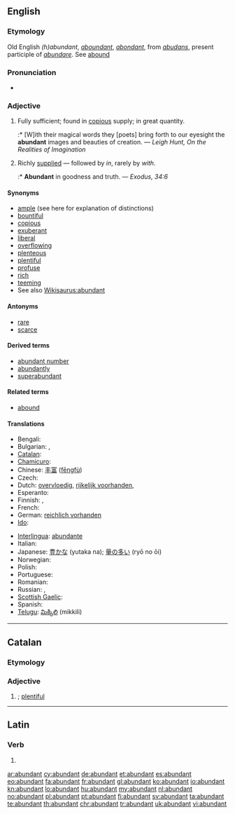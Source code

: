 ==English==

===Etymology===
Old English ''(h)abundant'', ''[[aboundant]]'', {{etyl|fr}} ''[[abondant]]'', from {{etyl|la}} ''[[abudans]]'', present participle of ''[[abundare]]''. See [[abound]]

===Pronunciation===
* {{audio|en-us-abundant.ogg|Audio (US)}}

===Adjective===
{{en-adj}}

# Fully sufficient; found in [[copious]] supply; in great quantity.
#:* [W]ith their magical words they [poets] bring forth to our eyesight the '''abundant''' images and beauties of creation. — ''Leigh Hunt, On the Realities of Imagination''
# Richly [[supplied]] — followed by ''in'', rarely by ''with''.
#:* '''Abundant''' in goodness and truth. — ''Exodus, 34:6''

====Synonyms====
* [[ample]] (see here for explanation of distinctions)
* [[bountiful]]
* [[copious]]
* [[exuberant]]
* [[liberal]]
* [[overflowing]]
* [[plenteous]]
* [[plentiful]]
* [[profuse]]
* [[rich]]
* [[teeming]]
* See also [[Wikisaurus:abundant]]

====Antonyms====
* [[rare]]
* [[scarce]]

====Derived terms====
* [[abundant number]]
* [[abundantly]]
* [[superabundant]]

====Related terms====
* [[abound]]

====Translations====
{{trans-top|fully sufficient; plentiful}}
* Bengali: {{t|bn|বহুল|sc=Beng}}
* Bulgarian: {{t|bg|обилен}},  {{t|bg|изобилен}}
* [[Catalan]]: {{t-|ca|abundant}}
* [[Chamicuro]]: {{tø|ccc|icheeki}}
* Chinese: [[丰富]] ([[fēngfù]])
* Czech: {{t-|cs|hojný|m}}
* Dutch: [[overvloedig]], [[rijkelijk voorhanden]], {{t+|nl|abondant}}
* Esperanto: {{t+|eo|abunda|xs=Esperanto}}
* Finnish: {{t+|fi|runsas}}, {{t+|fi|yltäkylläinen}}
* French: {{t+|fr|abondant}}
* German: [[reichlich vorhanden]]
* [[Ido]]: {{t+|io|abundanta|xs=Ido}}
{{trans-mid}}
* [[Interlingua]]: [[abundante]]
* Italian: {{t+|it|abbondante}}
* Japanese: [[豊かな]] (yutaka na); [[量の多い]] (ryō no ōi)
* Norwegian: {{t|no|rikelig}}
* Polish: {{t+|pl|obfity|m}}
* Portuguese: {{t+|pt|abundante}}
* Romanian: {{t+|ro|abundent}}
* Russian: {{t+|ru|обильный}}, {{t+|ru|изобилующий}}
* [[Scottish Gaelic]]: {{t-|gd|pailt|xs=Scottish Gaelic}}
* Spanish: {{t+|es|abundante}}
* [[Telugu]]: [[మిక్కిలి]] (mikkili)
{{trans-bottom}}

----

==Catalan==

===Etymology===
{{etyl|la|ca}} {{term|abudans|lang=la}}

===Adjective===
{{ca-adj-mf}}

# {{l|en|abundant}}; [[plentiful]]

----

==Latin==

===Verb===
{{la-verb-form|abundant}}

# {{conjugation of|abundo|abundō|3|p|pres|act|ind|lang=la}}

[[ar:abundant]]
[[cy:abundant]]
[[de:abundant]]
[[et:abundant]]
[[es:abundant]]
[[eo:abundant]]
[[fa:abundant]]
[[fr:abundant]]
[[gl:abundant]]
[[ko:abundant]]
[[io:abundant]]
[[kn:abundant]]
[[lo:abundant]]
[[hu:abundant]]
[[my:abundant]]
[[nl:abundant]]
[[no:abundant]]
[[pl:abundant]]
[[pt:abundant]]
[[fi:abundant]]
[[sv:abundant]]
[[ta:abundant]]
[[te:abundant]]
[[th:abundant]]
[[chr:abundant]]
[[tr:abundant]]
[[uk:abundant]]
[[vi:abundant]]